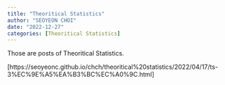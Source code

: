 ```yaml
---
title: "Theoritical Statistics"
author: "SEOYEON CHOI"
date: "2022-12-27"
categories: [Theoritical Statistics]
---
```


Those are posts of Theoritical Statistics.

[https://seoyeonc.github.io/chch/theoritical%20statistics/2022/04/17/ts-3%EC%9E%A5%EA%B3%BC%EC%A0%9C.html]